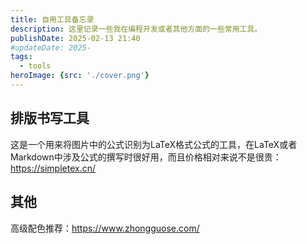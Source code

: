 ```yaml
---
title: 自用工具备忘录
description: 这里记录一些我在编程开发或者其他方面的一些常用工具。
publishDate: 2025-02-13 21:40
#updateDate: 2025-
tags:
  - tools
heroImage: {src: './cover.png'}
---
```




## 排版书写工具
这是一个用来将图片中的公式识别为LaTeX格式公式的工具，在LaTeX或者Markdown中涉及公式的撰写时很好用，而且价格相对来说不是很贵：https://simpletex.cn/

## 其他
高级配色推荐：https://www.zhongguose.com/